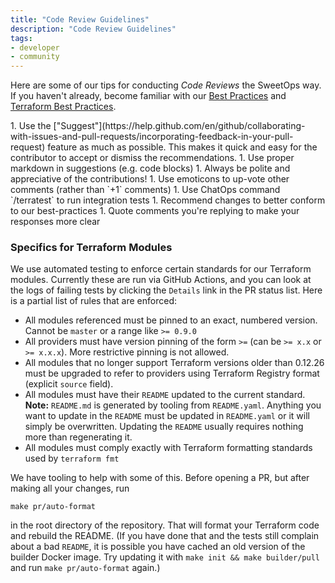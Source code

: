 ```yaml
---
title: "Code Review Guidelines"
description: "Code Review Guidelines"
tags:
- developer
- community
---
```


Here are some of our tips for conducting *Code Reviews* the SweetOps way. If you haven't already, become familiar with our [Best Practices](/category/best-practices/) and [Terraform Best Practices](/reference/best-practices/terraform-best-practices.md).

<Steps>
  1. Use the ["Suggest"](https://help.github.com/en/github/collaborating-with-issues-and-pull-requests/incorporating-feedback-in-your-pull-request) feature as much as possible. This makes it quick and easy for the contributor to accept or dismiss the recommendations.
  1. Use proper markdown in suggestions (e.g. code blocks)
  1. Always be polite and appreciative of the contributions!
  1. Use emoticons to up-vote other comments (rather than `+1` comments)
  1. Use ChatOps command `/terratest` to run integration tests
  1. Recommend changes to better conform to our best-practices
  1. Quote comments you're replying to make your responses more clear
</Steps>

### Specifics for Terraform Modules

We use automated testing to enforce certain standards for our Terraform modules. Currently these are run via GitHub Actions, and you can look at the logs of failing tests by clicking the `Details` link in the PR status list. Here is a partial list of rules that are enforced:

- All modules referenced must be pinned to an exact, numbered version. Cannot be `master` or a range like `>= 0.9.0`
- All providers must have version pinning of the form `>=` (can be `>= x.x` or `>= x.x.x`). More restrictive pinning is not allowed.
- All modules that no longer support Terraform versions older than 0.12.26 must be upgraded to refer to providers using Terraform Registry format (explicit `source` field).
- All modules must have their `README` updated to the current standard. **Note:** `README.md` is generated by tooling from `README.yaml`. Anything you want to update in the `README` must be updated in `README.yaml` or it will simply be overwritten. Updating the `README` usually requires nothing more than regenerating it.
- All modules must comply exactly with Terraform formatting standards used by `terraform fmt`

We have tooling to help with some of this. Before opening a PR, but after making all your changes, run

```
make pr/auto-format
```

in the root directory of the repository. That will format your Terraform code and rebuild the README. (If you have done that and the tests still complain about a bad `README`, it is possible you have cached an old version of the builder Docker image. Try updating it with `make init && make builder/pull` and run `make pr/auto-format` again.)


